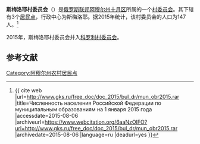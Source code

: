 {{Infobox Settlement
| official_name = 斯梅洛耶村委员会
| native_name = Смеловский сельсовет
| settlement_type = [[村委员会|村委员会]]
| subdivision_type = [[国家|国家]]
| subdivision_type1 = [[俄罗斯行政区划|州]]
| subdivision_type2 = [[区_(苏联)|区]]
| subdivision_name = {{RUS}}
| subdivision_name1 = [[阿穆尔州|阿穆尔州]]
| subdivision_name2 = [[十月区|十月区]]
| extinct_title = 撤销
| extinct_date = 2015年
| seat_type = 行政中心
| seat = 斯梅洛耶
| population_as_of=2015
| population_footnotes = <ref name=amurstat />
| population_total = 147
| coordinates_display = inline,title
| latd = 50 | latm = 32 | lats = 08 | latNS = N
| longd = 129 | longm = 12 | longs = 47 | longEW = E
| timezone = [[雅库茨克时间|MSK+6]]
| utc_offset = +9
| blank_name = [[俄罗斯市政土地区划代码|OKTMO编码]]
| blank_info =
}}
'''斯梅洛耶村委员会'''（{{lang-ru|Смеловский сельсовет}}）是[[俄罗斯联邦|俄罗斯联邦]][[阿穆尔州|阿穆尔州]][[十月区|十月区]]所属的一个[[村委员会|村委员会]]。其下辖有3个[[居民点|居民点]]，行政中心为斯梅洛耶。据2015年统计，该村委员会的人口为147人。<ref name=amurstat>{{ cite web |url=http://www.gks.ru/free_doc/doc_2015/bul_dr/mun_obr2015.rar |title=Численность населения Российской Федерации по муниципальным образованиям на 1 января 2015 года |accessdate=2015-08-06 |archiveurl=https://www.webcitation.org/6aaNzOlFO?url=http://www.gks.ru/free_doc/doc_2015/bul_dr/mun_obr2015.rar |archivedate=2015-08-06 |language=ru |deadurl=yes }}</ref>

2015年，斯梅洛耶村委员会并入[[科罗利村委员会|科罗利村委员会]]。

== 参考文献 ==
{{reflist}}

{{Russia-stub}}

[[Category:阿穆尔州农村居民点|Category:阿穆尔州农村居民点]]
